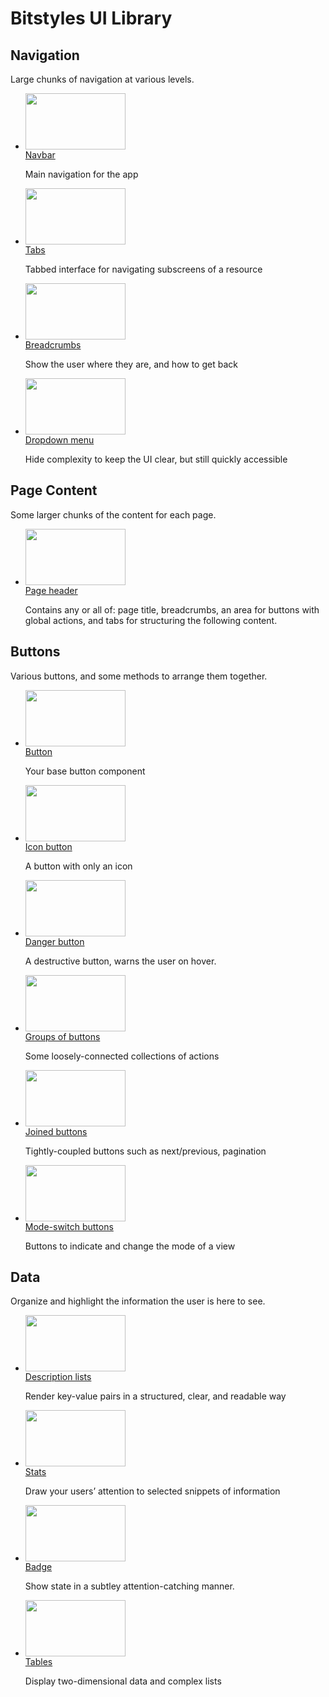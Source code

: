 
<Meta title="Introduction" />

<style>
  {`

    img[width] {
      width: auto;
    }

    img[width][height] {
      height: auto;
    }

    img[src$=".svg"] {
      width: 100%;
      height: auto;
      max-width: none;
    }

    .a-list-reset {
      list-style-type: none;
      margin: 0;
      padding: 0;
    }

    .a-card {
      overflow: hidden;
    }

    .u-margin-m--bottom {
      margin-bottom: 0.8rem;
    }

    .u-margin-xl--top {
      margin-top: 1.8rem;
    }

    .sbdocs-h2 {
      margin-top: 6rem;
      border: 0;
    }
  `}
</style>

# Bitstyles UI Library

## Navigation

Large chunks of navigation at various levels.

<ul class="a-list-reset u-grid@m u-grid--3-col@m u-margin-xl--top">
  <li>
    <a class="u-block" href="/?path=/docs/ui-navigation-navbar--navbar">
      <div class="a-card u-padding-0 u-margin-m--bottom">
        <img src={navbarThumb} alt="" class="u-block" width="160" height="90" />
      </div>
      <span>Navbar</span>
    </a>
    <p>Main navigation for the app</p>
  </li>
  <li>
    <a class="u-block" href="/?path=/docs/ui-navigation-tabs--tabs">
      <div class="a-card u-padding-0 u-margin-m--bottom">
        <img src={tabsThumb} alt="" class="u-block" width="160" height="90" />
      </div>
      <span>Tabs</span>
    </a>
    <p>Tabbed interface for navigating subscreens of a resource</p>
  </li>
  <li>
    <a class="u-block" href="/?path=/docs/ui-navigation-breadcrumbs--breadcrumbs">
      <div class="a-card u-padding-0 u-margin-m--bottom">
        <img src={breadcrumbsThumb} alt="" class="u-block" width="160" height="90" />
      </div>
      <span>Breadcrumbs</span>
    </a>
    <p>Show the user where they are, and how to get back</p>
  </li>
  <li>
    <a class="u-block" href="/?path=/docs/ui-navigation-dropdown-menu--dropdown-menu">
      <div class="a-card u-padding-0 u-margin-m--bottom">
        <img src={dropdownThumb} alt="" class="u-block" width="160" height="90" />
      </div>
      <span>Dropdown menu</span>
    </a>
    <p>Hide complexity to keep the UI clear, but still quickly accessible</p>
  </li>
</ul>

## Page Content

Some larger chunks of the content for each page.

<ul class="a-list-reset u-grid@m u-grid--3-col@m u-margin-xl--top">
  <li>
    <a class="u-block" href="/?path=/docs/ui-content-page-header--page-header">
      <div class="a-card u-padding-0 u-margin-m--bottom">
        <img src={pageHeaderThumb} alt="" class="u-block" width="160" height="90" />
      </div>
      <span>Page header</span>
    </a>
    <p>Contains any or all of: page title, breadcrumbs, an area for buttons with global actions, and tabs for structuring the following content.</p>
  </li>
</ul>

## Buttons

Various buttons, and some methods to arrange them together.

<ul class="a-list-reset u-grid@m u-grid--3-col@m u-margin-xl--top">
  <li>
    <a class="u-block" href="/?path=/docs/atoms-button--button-element">
      <div class="a-card u-padding-0 u-margin-m--bottom">
        <img src={buttonThumb} alt="" class="u-block" width="160" height="90" />
      </div>
      <span>Button</span>
    </a>
    <p>Your base button component</p>
  </li>
  <li>
    <a class="u-block" href="/?path=/docs/atoms-button-icon--button-element">
      <div class="a-card u-padding-0 u-margin-m--bottom">
        <img src={buttonIconThumb} alt="" class="u-block" width="160" height="90" />
      </div>
      <span>Icon button</span>
    </a>
    <p>A button with only an icon</p>
  </li>
  <li>
    <a class="u-block" href="/?path=/docs/atoms-button-danger--button-danger">
      <div class="a-card u-padding-0 u-margin-m--bottom">
        <img src={buttonDangerThumb} alt="" class="u-block" width="160" height="90" />
      </div>
      <span>Danger button</span>
    </a>
    <p>A destructive button, warns the user on hover.</p>
  </li>
  <li>
    <a class="u-block" href="/?path=/docs/ui-buttons-ui-groups--ui-group">
      <div class="a-card u-padding-0 u-margin-m--bottom">
        <img src={buttonGroupThumb} alt="" class="u-block" width="160" height="90" />
      </div>
      <span>Groups of buttons</span>
    </a>
    <p>Some loosely-connected collections of actions</p>
  </li>
  <li>
    <a class="u-block" href="/?path=/docs/ui-buttons-joined-buttons--joined-buttons-icons">
      <div class="a-card u-padding-0 u-margin-m--bottom">
        <img src={joinedButtonThumb} alt="" class="u-block" width="160" height="90" />
      </div>
      <span>Joined buttons</span>
    </a>
    <p>Tightly-coupled buttons such as next/previous, pagination</p>
  </li>
  <li>
    <a class="u-block" href="/?path=/docs/ui-buttons-mode-switch-buttons--mode-switch-buttons">
      <div class="a-card u-padding-0 u-margin-m--bottom">
        <img src={buttonModeThumb} alt="" class="u-block" width="160" height="90" />
      </div>
      <span>Mode-switch buttons</span>
    </a>
    <p>Buttons to indicate and change the mode of a view</p>
  </li>
</ul>

## Data

Organize and highlight the information the user is here to see.

<ul class="a-list-reset u-grid@m u-grid--3-col@m u-margin-xl--top">
  <li>
    <a class="u-block" href="/?path=/docs/ui-data-description-list--description-list">
      <div class="a-card u-padding-0 u-margin-m--bottom">
        <img src={descriptionListThumb} alt="" class="u-block" width="160" height="90" />
      </div>
      <span>Description lists</span>
    </a>
    <p>Render key-value pairs in a structured, clear, and readable way</p>
  </li>
  <li>
    <a class="u-block" href="/?path=/docs/ui-data-stats--stats-with-change-indicators">
      <div class="a-card u-padding-0 u-margin-m--bottom">
        <img src={statThumb} alt="" class="u-block" width="160" height="90" />
      </div>
      <span>Stats</span>
    </a>
    <p>Draw your users’ attention to selected snippets of information</p>
  </li>
  <li>
    <a class="u-block" href="/?path=/docs/atoms-badge--badge">
      <div class="a-card u-padding-0 u-margin-m--bottom">
        <img src={badgeThumb} alt="" class="u-block" width="160" height="90" />
      </div>
      <span>Badge</span>
    </a>
    <p>Show state in a subtley attention-catching manner.</p>
  </li>
  <li>
    <a class="u-block" href="/?path=/docs/ui-data-table--table">
      <div class="a-card u-padding-0 u-margin-m--bottom">
        <img src={tableThumb} alt="" class="u-block" width="160" height="90" />
      </div>
      <span>Tables</span>
    </a>
    <p>Display two-dimensional data and complex lists</p>
  </li>
</ul>
